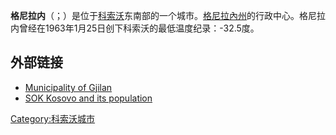 {{Infobox settlement
| name                   = Gjilan
| native_name            = {{unbulleted list |item_style=font-size:81%; | ''Gjilan'' or {{native name|sq|Gjilani}}<br />Гњилане / {{native name|sr|Gnjilane}} }}
| native_name_lang       = sq
| other_name             = Gilan
| official_name          = Komuna e Gjilanit
| settlement_type        = [[科索沃城市列表|City]] and {{tsl|en|Municipalities of Kosovo||municipality}}
|image_skyline          = Gjilan2018.jpg
|image_size             = 
|image_caption          = {{small|Clockwise from top: [[2008年科索沃宣佈獨立事件|10th Celebration of Independence of Kosovo]], The Park, The Unknown Soldier, Rexhep Mala and Nuhi Berisha monument, City Boulevard}}
|image_flag             = 
|flag_size              = 120px
|image_seal             = Stema e Komunës Gjilan.svg
|seal_size              = 45px
|image_shield           =
|shield_size            =
|image_map              = File:Gjilani-Gilan.png
|mapsize                = 
|map_caption            = Location of the city of Gjilan within Kosovo
|subdivision_type       = 国家
|subdivision_name       = [[科索沃|科索沃]]
|subdivision_type1      = {{tsl|en|Districts of Kosovo||州}}
|subdivision_name1      = [[格尼拉內州|格尼拉內州]]
|subdivision_type2      = 
|subdivision_name2      =
| government_type         = 
| leader_title = 市长
| leader_name = {{tsl|en|Lutfi Haziri||Lutfi Haziri}}
| leader_party = [[科索沃民主联盟|LDK]]
| leader_title1 = 
| leader_name1 =
| area_magnitude          = 
| unit_pref               = Metric
| area_blank1_km2         = 
| area_blank2_title       = Municipal
| area_blank2_km2         = 392
| area_footnotes          = 
| population_as_of        = 2011
| population_footnotes    =
| population_note         =
| population_blank1_title = Urban
| population_blank1       = 54,239
| population_density_blank1_km2 = auto
| population_blank2_title = Municipal
| population_blank2       = 90,178
| population_density_blank2_km2 = auto
|coordinates            = {{coord|format=dms|region:RK|display=inline,title}}
|elevation_footnotes    =
|elevation_m            = 508
|postal_code            = 60000
|area_code              = +383 280
|blank_name             = Car plates
|blank_info             = 06
| timezone                = [[欧洲中部时间|CET]]
| utc_offset              = +1
| timezone_DST            = [[欧洲中部夏令时间|CEST]]
| utc_offset_DST          = +2
|website                = {{Official URL}}
}}
'''格尼拉内'''（{{lang-al|Gjilani / Gjilan}}；{{lang-sr|Гњилане / Gnjilane}}）是位于[[科索沃|科索沃]]东南部的一个城市。[[格尼拉內州|格尼拉內州]]的行政中心。格尼拉内曾经在1963年1月25日创下科索沃的最低温度纪录：-32.5度。

== 外部链接 ==
{{Commons category}}
* [http://kk.rks-gov.net/gjilan Municipality of Gjilan] {{Wayback|url=http://kk.rks-gov.net/gjilan |date=20211111212755 }}
* [https://web.archive.org/web/20080613175905/http://www.ks-gov.net/ESK/esk/english/publication/pub_popu.htm SOK Kosovo and its population]

{{Authority control}}
[[Category:科索沃城市|Category:科索沃城市]]